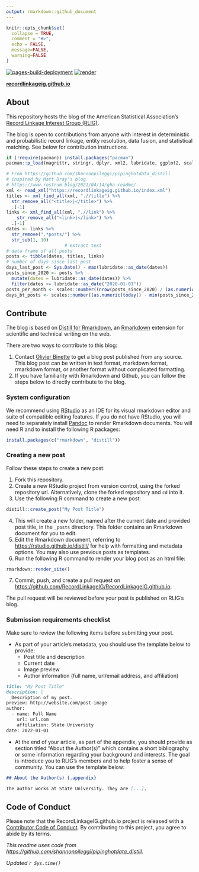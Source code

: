 ```yaml
---
output: rmarkdown::github_document
---
```


```r
knitr::opts_chunk$set(
  collapse = TRUE,
  comment = "#>",
  echo = FALSE,
  message=FALSE, 
  warning=FALSE
)
```

[![pages-build-deployment](https://github.com/RecordLinkageIG/RecordLinkageIG.github.io/actions/workflows/pages/pages-build-deployment/badge.svg)](https://github.com/RecordLinkageIG/RecordLinkageIG.github.io/actions/workflows/pages/pages-build-deployment) [![render](https://github.com/RecordLinkageIG/RecordLinkageIG.github.io/actions/workflows/R-CMD-check.yaml/badge.svg)](https://github.com/RecordLinkageIG/RecordLinkageIG.github.io/actions/workflows/R-CMD-check.yaml)

**[recordlinkageig.github.io](https://recordlinkageig.github.io)**

## About

This repository hosts the blog of the American Statistical Association's [Record Linkage Interest Group (RLIG)](https://sites.google.com/view/rlig). 

The blog is open to contributions from anyone with interest in deterministic and probabilistic record linkage, entity resolution, data fusion, and statistical matching. See below for contribution instructions.

```r
if (!require(pacman)) install.packages("pacman")
pacman::p_load(magrittr, stringr, dplyr, xml2, lubridate, ggplot2, scales)
```

```r
# From https://github.com/shannonpileggi/pipinghotdata_distill
# inspired by Matt Dray's blog 
# https://www.rostrum.blog/2021/04/14/gha-readme/
xml <- read_xml("https://recordlinkageig.github.io/index.xml")
titles <- xml_find_all(xml, ".//title") %>% 
  str_remove_all("<title>|</title>") %>% 
  .[-1]
links <- xml_find_all(xml, ".//link") %>% 
    str_remove_all("<link>|</link>") %>% 
  .[-1]
dates <- links %>% 
  str_remove(".*posts/") %>% 
  str_sub(1, 10)
                      # extract text
# data frame of all posts
posts <- tibble(dates, titles, links)
# number of days since last post
days_last_post <- Sys.Date() - max(lubridate::as_date(dates))
posts_since_2020 <- posts %>% 
  mutate(dates = lubridate::as_date(dates)) %>% 
  filter(dates >= lubridate::as_date("2020-01-01"))
posts_per_month <- scales::number((nrow(posts_since_2020) / (as.numeric(today() - min(posts_since_2020$dates)))) * 30, 0.1)
days_bt_posts <- scales::number((as.numeric(today() - min(posts_since_2020$dates))) / nrow(posts), 1)
```


## Contribute

The blog is based on [Distill for Rmarkdown](https://rstudio.github.io/distill/), an [Rmarkdown](https://rmarkdown.rstudio.com/) extension for scientific and technical writing on the web.

There are two ways to contribute to this blog:

1. Contact [Olivier Binette](https://olivierbinette.github.io/) to get a blog post published from any source. This blog post can be written in text format, markdown format, rmarkdown format, or another format without complicated formatting.
2. If you have familiarity with Rmarkdown and Github, you can follow the steps below to directly contribute to the blog. 

### System configuration

We recommend using [RStudio](https://www.rstudio.com/products/rstudio/) as an IDE for its visual rmarkdown editor and suite of compatible editing features. If you do not have RStudio, you will need to separately install [Pandoc](https://pandoc.org/) to render Rmarkdown documents. You will need R and to install the following R packages:

```r
install.packages(c("rmarkdown", "distill"))
```

### Creating a new post

Follow these steps to create a new post:

1. Fork this repository.
2. Create a new RStudio project from version control, using the forked repository url. Alternatively, clone the forked repository and `cd` into it.
3. Use the following R command to create a new post:

```r
distill::create_post("My Post Title")
```

4. This will create a new folder, named after the current date and provided post title, in the `_posts` directory. This folder contains an Rmarkdown document for you to edit.
5. Edit the Rmarkdown document, referring to [https://rstudio.github.io/distill/](https://rstudio.github.io/distill/) for help with formatting and metadata options. You may also use previous posts as templates.
6. Run the following R command to render your blog post as an html file:

```r
rmarkdown::render_site()
```

7. Commit, push, and create a pull request on [https://github.com/RecordLinkageIG/RecordLinkageIG.github.io](https://github.com/RecordLinkageIG/RecordLinkageIG.github.io).

The pull request will be reviewed before your post is published on RLIG's blog.


### Submission requirements checklist

Make sure to review the following items before submitting your post.

- As part of your article's metadata, you should use the template below to provide:
  - Post title and description
  - Current date
  - Image preview
  - Author information (full name, url/email address, and affiliation)
  
```md
title: "My Post Title"
description: |
  Description of my post.
preview: http://website.com/post-image
author:
  - name: Full Name
    url: url.com
    affiliation: State University
date: 2022-01-01
```

- At the end of your article, as part of the appendix, you should provide as section titled "About the Author(s)" which contains a short bibliography or some information regarding your background and interests. The goal is introduce you to RLIG's members and to help foster a sense of community. You can use the template below:

```md
## About the Author(s) {.appendix}

The author works at State University. They are [...].
```

## Code of Conduct

Please note that the RecordLinkageIG.github.io project is released with a [Contributor Code of Conduct](https://contributor-covenant.org/version/2/0/CODE_OF_CONDUCT.html). By contributing to this project, you agree to abide by its terms.


*This readme uses code from [https://github.com/shannonpileggi/pipinghotdata_distill](https://github.com/shannonpileggi/pipinghotdata_distill).*


*Updated `r Sys.time()`*